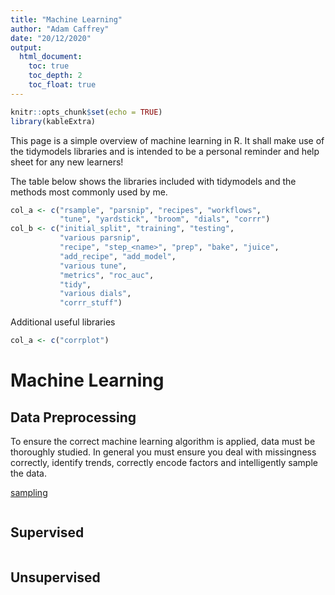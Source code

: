 ```yaml
---
title: "Machine Learning"
author: "Adam Caffrey"
date: "20/12/2020"
output: 
  html_document:
    toc: true
    toc_depth: 2
    toc_float: true
---
```


```r
knitr::opts_chunk$set(echo = TRUE)
library(kableExtra)
```

This page is a simple overview of machine learning in R. It shall make use of the tidymodels libraries and is intended to be a personal reminder and help sheet for any new learners!

The table below shows the libraries included with tidymodels and the methods most commonly used by me.

```r
col_a <- c("rsample", "parsnip", "recipes", "workflows", 
           "tune", "yardstick", "broom", "dials", "corrr")
col_b <- c("initial_split", "training", "testing",
           "various parsnip",
           "recipe", "step_<name>", "prep", "bake", "juice",
           "add_recipe", "add_model",
           "various tune",
           "metrics", "roc_auc",
           "tidy",
           "various dials",
           "corrr_stuff")
```

Additional useful libraries

```r
col_a <- c("corrplot")


```

# Machine Learning

## Data Preprocessing

To ensure the correct machine learning algorithm is applied, data must be thoroughly studied. In general you must ensure you deal with missingness correctly, identify trends, correctly encode factors and intelligently sample the data.

[sampling](./sampling.html)

```r

```


## Supervised


```r

```


## Unsupervised

```r

```

